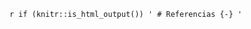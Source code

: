 `r if (knitr::is_html_output()) '
# Referencias {-}
'`



<!-- ```{r nice1-fig, fig.cap='Here is a nice figure!', fig.asp=0.6, fig.width = 5, fig.align='center', echo=FALSE} -->
<!-- library(ggplot2) -->
<!-- set.seed(1234) -->
<!-- dat <- data.frame(cond = factor(rep(c("A","B"), each=200)), rating = c(rnorm(200),rnorm(200, mean=.8))) -->
<!-- plot <- ggplot(dat, aes(x = rating)) -->
<!-- plot <- plot + geom_histogram(aes(y = ..density..), color = "black", fill = "steelblue", binwidth = 0.5, alpha = 0.2) -->
<!-- plot <- plot + geom_density(aes(color = "Simulated")) -->
<!-- plot <- plot + stat_function(aes(color = "Normal"), fun = dnorm, args = list(mean = 0.3, sd = 1)) -->
<!-- plot <- plot + scale_colour_manual("Density", values = c("red", "black")) -->
<!-- plot  +  theme_classic() + theme(text=element_text(family="Times New Roman", size=10)) -->
<!-- ``` -->


<!-- ```{r nice-fig, fig.cap='Here is a nice figure!', fig.asp=0.6, fig.width = 5, fig.align='center', echo=FALSE,warning = FALSE,message = FALSE} -->
<!-- library(extrafont) -->
<!-- library(tidyverse) -->
<!-- library(ggplot2) -->

<!-- set.seed(1234) -->
<!-- df <- data.frame( -->
<!--   sex=factor(rep(c("F", "M"), each=200)), -->
<!--   weight=round(c(rnorm(200, mean=55, sd=5), rnorm(200, mean=65, sd=5))) -->
<!--   ) -->
<!-- head(df) -->

<!-- p <- ggplot(df, aes(x=weight)) + geom_histogram(color="black", fill="white", bins = 7) + -->
<!--        stat_bin(aes(x=weight),geom="line",color="blue",bins=7) + -->
<!--   ggtitle("Fuel Efficiency of 32 Cars") + -->
<!--   xlab("Weight (x1000 lb)") + ylab("Miles per Gallon") + -->
<!--   theme_classic() + -->
<!--   theme(text=element_text(family="Times New Roman", size=10)) -->
<!-- p -->
<!-- ``` -->


<!-- ```{r nice3-fig, fig.cap='Here is a nice figure!', fig.asp=0.6, fig.width = 5, fig.align='center', echo=FALSE,warning = FALSE,message = FALSE} -->
<!-- library(extrafont) -->
<!-- library(tidyverse) -->
<!-- library(ggplot2) -->

<!-- set.seed(1234) -->
<!-- df <- data.frame( -->
<!--   sex=factor(rep(c("F", "M"), each=200)), -->
<!--   weight=round(c(rnorm(200, mean=55, sd=5), rnorm(200, mean=65, sd=5))) -->
<!--   ) -->
<!-- head(df) -->

<!-- p <- ggplot(df, aes(x=weight)) + geom_histogram(aes(y=cumsum(..count..)),bins=7, fill = 'white', color = 'black')+ -->
<!--        stat_bin(aes(y=cumsum(..count..)),geom="line",color="blue",bins=7) + -->
<!--   ggtitle("Fuel Efficiency of 32 Cars") + -->
<!--   xlab("Weight (x1000 lb)") + ylab("Miles per Gallon") + -->
<!--   theme_classic() + -->
<!--   theme(text=element_text(family="Times New Roman", size=10)) -->
<!-- p -->
<!-- ``` -->


